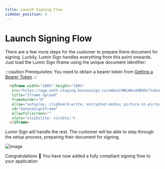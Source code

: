 ```yaml
---
title: Launch Signing Flow
sidebar_position: 4
---
```


# Launch Signing Flow

There are a few more steps for the customer to prepare there document for signing. Luckily, Lumin Sign handles everything from this point onwards. Just load the Lumin Sign iframe using the unique document identifier:

:::caution
Prerequisites: You need to obtain a bearer token from [Getting a Bearer Token](/docs/beta/category/getting-an-bearer-token)
:::

```html
  <iframe width="100%" height="100%"
   src="https://app-auth-staging.bananasign.co/embed/WNLW4u4dBOOn?token={accessToken}"
   title="Iframe Upload"
   frameborder="0"
   allow="autoplay; clipboard-write; encrypted-media; picture-in-picture"
   id="bananaSignIframe"
   allowfullscreen=""
   style="visibility: visible;">
  </iframe>
```

Lumin Sign will handle the rest. The customer will be able to step through the setup process, preparing their document for signing.


![image](img/bananasign-iframe.png)

Congratulations 🎉 You have now added a fully compliant signing flow to your application
